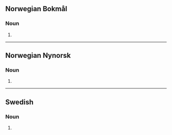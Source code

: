 {{also|Bunken}}
==Norwegian Bokmål==

===Noun===
{{head|nb|noun form|g=m}}

# {{inflection of|nb|bunke||def|s}}

----

==Norwegian Nynorsk==

===Noun===
{{head|nn|noun form|g=m}}

# {{inflection of|nn|bunke||def|s}}

----

==Swedish==

===Noun===
{{head|sv|noun form}}

# {{sv-noun-form-def|bunke}}